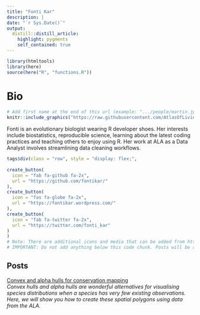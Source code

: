 ```yaml
---
title: "Fonti Kar"
description: |
date: "`r Sys.Date()`"
output: 
  distill::distill_article:
    highlight: pygments
    self_contained: true
---
```

```r
library(htmltools)
library(here)
source(here("R", "functions.R"))
```
# Bio
:::float-image
```r
# Add first name at the end of this url (example: ".../people/martin.jpg")
knitr::include_graphics("https://raw.githubusercontent.com/AtlasOfLivingAustralia/ala-labs/main/images/people/fonti.jpg")
```
Fonti is an evolutionary biologist wearing R developer shoes. Her interests include biostatistics, reproducible science, learning about the latest coding practices and teaching others to enjoy using R. Her work at ALA as a Data Analyst involves streamlining data cleaning workflows. 
```r
tags$div(class = "row", style = "display: flex;",
         
create_button(
  icon = "fab fa-github fa-2x",
  url = "https://github.com/fontikar/"
),
create_button(
  icon = "fas fa-globe fa-2x",
  url = "https://fontikar.wordpress.com/"
),
create_button(
  icon = "fab fa-twitter fa-2x",
  url = "https://twitter.com/fonti_kar"
)
)
# Note: There are additional icons and media that can be added from https://fontawesome.com/icons
# IMPORTANT: Do not add anything below this code chunk. Posts will be auto-updated when the site it built
```
:::
<h2>Posts</h2>

<a href='https://labs.ala.org.au/posts/2022-10-12_alpha-hulls/'>Convex and alpha hulls for conservation mapping</a><br><em>Convex hulls and alpha hulls are wonderful alternatives for visualising species distributions when a species has very few existing observations. Here, we will show you how to create these spatial polygons using data from the ALA.</em><br><br>
